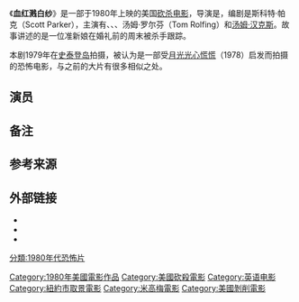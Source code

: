 {{Multiple issues|
{{Refimprove|time=2020-07-16T04:32:41+00:00}}
{{Overlinked|time=2020-07-16T04:32:41+00:00}}
}}
{{noteTA
|G1=Movie
}}
{{Infobox film
| name = 血红溅白纱
| original_name = He Knows You're Alone
| image = 
| caption = 
| director = {{tsl|en|Armand Mastroianni||}}
| producer = George Manasse
| writer = Scott Parker
| starring = {{plainlist|
*{{tsl|en|Caitlin O'Heaney||}}
*{{tsl|en|Don Scardino||}}
*{{tsl|en|Elizabeth Kemp||}}
*Tom Rolfing }}
| music = {{tsl|en|Alexander Peskanov||}}<br />Mark Peskanov
| editing = George Norris
| distributor = [[聯美|聯美]]（加拿大/美国）<br />{{tsl|en|Cinema International Corporation||}} （国际）
| studio = [[米高梅|米高梅]]
| released = {{film date|1980|08|29|ref1={{efn|The internet review aggregator [[爛番茄|爛番茄]] erroneously lists the film's release date as December 31, 1980, which contradicts its entry with the [[美国电影学会|美国电影学会]] catalog, which cites the film's Los Angeles opening as August 29, and its New York opening September 26; the latter coincides with Tom Buckley's review of the film in ''[[纽约时报|纽约时报]]'', which is dated September 26, 1980.<ref name="box office mojo">{{cite web|url=https://boxofficemojo.com/movies/?id=heknowsyourealone.htm|work=Box Office Mojo|title=He Knows You're Alone|accessdate=2014-05-16|archive-date=2018-09-18|archive-url=https://web.archive.org/web/20180918054455/https://www.boxofficemojo.com/movies/?id=heknowsyourealone.htm|dead-url=no}}</ref><ref>{{cite web|url=https://rottentomatoes.com/m/he_knows_youre_alone/|work=Rotten Tomatoes|title=He Knows You're Alone (Blood Wedding)|accessdate=2014-05-16|archive-date=2021-03-01|archive-url=https://web.archive.org/web/20210301110105/https://www.rottentomatoes.com/m/he_knows_youre_alone|dead-url=no}}</ref>}} }}
| runtime = 94 minutes<ref name="NY times">{{cite web|url=https://www.nytimes.com/movies/movie/21754/He-Knows-You-re-Alone/overview|work=The New York Times|title=He Knows You're Alone|accessdate=2014-05-16|archiveurl=https://web.archive.org/web/20141022085340/https://www.nytimes.com/movies/movie/21754/He-Knows-You-re-Alone/overview|archivedate=2014-10-22|dead-url=no}}</ref>
| country = 美国
| language = 英语
| budget = $250,000<ref name="box office mojo" />
| gross = $4.9 million
}}
《'''血红溅白纱'''》是一部于1980年上映的美国[[砍杀电影|砍杀电影]]，导演是{{tsl|en|Armand Mastroianni|阿曼德·马斯图瑞安|}}，编剧是斯科特·帕克（Scott Parker），主演有{{tsl|en|Caitlin O'Heaney|凯特琳·奥希尼|}}、{{tsl|en|Don Scardino|唐·斯卡蒂诺|}}、{{tsl|en|Elizabeth Kemp|伊丽莎白·坎普|}}、汤姆·罗尔芬（Tom Rolfing）和[[汤姆·汉克斯|汤姆·汉克斯]]。故事讲述的是一位准新娘在婚礼前的周末被杀手跟踪。

本剧1979年在[[史泰登岛|史泰登岛]]拍摄，被认为是一部受[[月光光心慌慌|月光光心慌慌]]（1978）启发而拍摄的恐怖电影，与之前的大片有很多相似之处。

== 演员 ==
{{cast listing|
* {{tsl|en|Don Scardino||}} 饰演 Marvin
* {{tsl|en|Caitlin O'Heaney||}} 饰演 Amy Jensen
* {{tsl|en|Elizabeth Kemp||}} 饰演 Nancy
* Tom Rolfing 饰演 Ray Carlton
* {{tsl|en|Lewis Arlt||}} 饰演 Det. Len Gamble
* {{tsl|en|Patsy Pease||}} 饰演 Joyce
* [[詹姆斯·瑞布霍恩|詹姆斯·瑞布霍恩]] 饰演 Prof. Carl Mason
* {{tsl|en|Dana Barron||}} 饰演 Diane Jensen
* [[汤姆·汉克斯|汤姆·汉克斯]] 饰演 Elliot
* {{tsl|en|Paul Gleason||}} 饰演 Det. Frank Daley
* James Carroll 饰演 Phil
* {{tsl|en|Russell Todd||}} 饰演 Don 
}}

== 备注 ==
{{noteslist}}

== 参考来源 ==
{{Reflist}}

== 外部链接 ==
* {{IMDb title|id=0080850}}
* {{douban|1298083}}
* {{Amg movie|21754}}

{{DEFAULTSORT:He Knows You're Alone}}
[[Category:1980年美國電影作品|Category:1980年美國電影作品]]
[[Category:美國砍殺電影|Category:美國砍殺電影]]
[[Category:英语电影|Category:英语电影]]
[[Category:紐約市取景電影|Category:紐約市取景電影]]
[[Category:米高梅電影|Category:米高梅電影]]
[[分類:1980年代恐怖片|分類:1980年代恐怖片]]
[[Category:美國剝削電影|Category:美國剝削電影]]